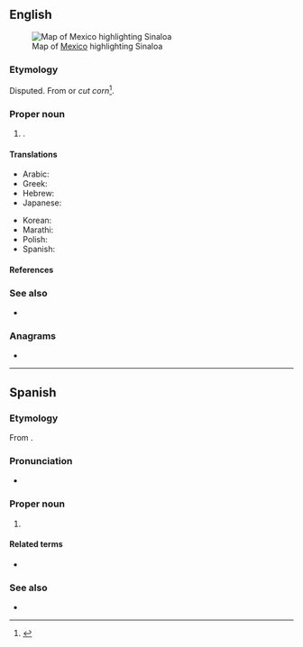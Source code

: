 ==English==
[[File:Mexico map, MX-SIN.svg|thumb|Map of [[Mexico]] highlighting Sinaloa]]

===Etymology===
Disputed. From {{der|en|mfy|sinalobola||round [[pitahaya]]}} or ''cut corn''<ref>{{cite-web|url=http://web.archive.org/web/20070716221737/http://www.sinaloa.gob.mx/NR/exeres/B1FB61DE-82E5-4EE7-AE7E-851D47307AF3,frameless.htm?NRMODE=Published|title=Municipio de Sinaloa de Leyva|archiveurl=https://web.archive.org/web/20070716221737/http://www.sinaloa.gob.mx/NR/exeres/B1FB61DE-82E5-4EE7-AE7E-851D47307AF3,frameless.htm?NRMODE=Published|archivedate=16 July 2007|accessdate=4 May 2009}}</ref>.

===Proper noun===
{{en-proper noun}}

# {{place|en|state|c/Mexico}}.

====Translations====
{{trans-top|state of Mexico}}
* Arabic: {{t|ar|سِينَالُوَا|n}}
* Greek: {{t|el|Σιναλόα|n}}
* Hebrew: {{t|he|סיִנַלֹואַה|tr=Syinalòwʼah|n|sc=Hebr}}
* Japanese: {{t|ja|シナロア|tr=Shinaroa|sc=Jpan}}
{{trans-mid}}
* Korean: {{t|ko|^시날로아|sc=Kore}}
* Marathi: {{t|mr|सिनालोआ|n}}
* Polish: {{t+|pl|Sinaloa|f}}
* Spanish: {{t+|es|Sinaloa|m}}
{{trans-bottom}}

====References====
<references/>

===See also===
* {{pedialite}}

===Anagrams===
* {{anagrams|en|a=aailnos|solania}}

----

==Spanish==

===Etymology===
From {{der|es|mfy|sinalobola}}.

===Pronunciation===
* {{es-IPA}}

===Proper noun===
{{es-proper noun|m}}

# {{place|es|state|c/Mexico}}

====Related terms====
* {{l|es|sinaloense}}

===See also===
* {{pedialite|lang=es}}